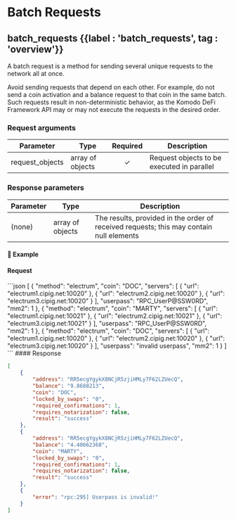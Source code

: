 
# Batch Requests

## batch\_requests {{label : 'batch_requests', tag : 'overview'}}

A batch request is a method for sending several unique requests to the network all at once.

<Note>
  Avoid sending requests that depend on each other. For example, do not send a coin activation and a balance request to that coin in the same batch. Such requests result in non-deterministic behavior, as the Komodo DeFi Framework API may or may not execute the requests in the desired order.
</Note>

### Request arguments

| Parameter        | Type             | Required | Description                                |
| ---------------- | ---------------- | :------: | ------------------------------------------ |
| request\_objects | array of objects |     ✓    | Request objects to be executed in parallel |

### Response parameters

| Parameter | Type             | Description                                                                             |
| --------- | ---------------- | --------------------------------------------------------------------------------------- |
| (none)    | array of objects | The results, provided in the order of received requests; this may contain null elements |

#### 📌 Example

#### Request

<CodeGroup title="batch_requests" tag="POST" label="batch_requests" mm2MethodDecorate="true">
  ```json
  [
    {
      "method": "electrum",
      "coin": "DOC",
      "servers": [
        {
          "url": "electrum1.cipig.net:10020"
        },
        {
          "url": "electrum2.cipig.net:10020"
        },
        {
          "url": "electrum3.cipig.net:10020"
        }
      ],
      "userpass": "RPC_UserP@SSW0RD",
      "mm2": 1
    },
    {
      "method": "electrum",
      "coin": "MARTY",
      "servers": [
        {
          "url": "electrum1.cipig.net:10021"
        },
        {
          "url": "electrum2.cipig.net:10021"
        },
        {
          "url": "electrum3.cipig.net:10021"
        }
      ],
      "userpass": "RPC_UserP@SSW0RD",
      "mm2": 1
    },
    {
      "method": "electrum",
      "coin": "DOC",
      "servers": [
        {
          "url": "electrum1.cipig.net:10020"
        },
        {
          "url": "electrum2.cipig.net:10020"
        },
        {
          "url": "electrum3.cipig.net:10020"
        }
      ],
      "userpass": "invalid userpass",
      "mm2": 1
    }
  ]
  ```
</CodeGroup>

<CollapsibleSection expandedText="Hide Response" collapsedText="Show Response">
  #### Response

  ```json
  [
      {
          "address": "RR5ecgYgykX8NCjR5zjiHMLy7F62LZUecQ",
          "balance": "9.8688213",
          "coin": "DOC",
          "locked_by_swaps": "0",
          "required_confirmations": 1,
          "requires_notarization": false,
          "result": "success"
      },
      {
          "address": "RR5ecgYgykX8NCjR5zjiHMLy7F62LZUecQ",
          "balance": "4.40662368",
          "coin": "MARTY",
          "locked_by_swaps": "0",
          "required_confirmations": 1,
          "requires_notarization": false,
          "result": "success"
      },
      {
          "error": "rpc:295] Userpass is invalid!"
      }
  ]
  ```
</CollapsibleSection>
